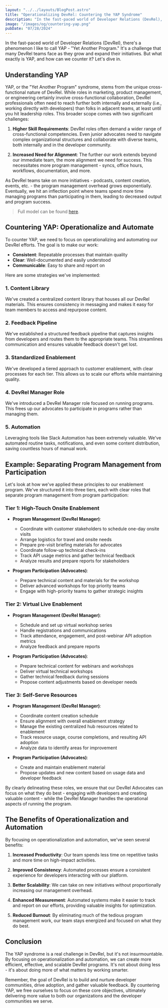 ```yaml
---
layout: "../../layouts/BlogPost.astro"
title: "Operationalizing DevRel: Countering the YAP Syndrome"
description: "In the fast-paced world of Developer Relations (DevRel), there's a phenomenon I like to call YAP - Yet Another Program. It's a challenge that many DevRel teams face as they grow and expand their initiatives. But what exactly is YAP, and how can we counter it? Let's dive in."
image: "/images/og/countering-yap.png"
pubDate: "07/28/2024"
---
```


In the fast-paced world of Developer Relations (DevRel), there's a phenomenon I like to call YAP - "Yet Another Program." It's a challenge that many DevRel teams face as they grow and expand their initiatives. But what exactly is YAP, and how can we counter it? Let's dive in.

## Understanding YAP

YAP, or the "Yet Another Program" syndrome, stems from the unique cross-functional nature of DevRel. While roles in marketing, product management, or engineering certainly involve cross-functional collaboration, DevRel professionals often need to reach further both internally and externally (i.e., working directly with developers) than folks in adjacent teams, at least until you hit leadership roles. This broader scope comes with two significant challenges:

1. **Higher Skill Requirements**: DevRel roles often demand a wider range of cross-functional competencies. Even junior advocates need to navigate complex organizational structures and collaborate with diverse teams, both internally and in the developer community.

2. **Increased Need for Alignment**: The further our work extends beyond our immediate team, the more alignment we need for success. This necessitates more program management - syncs, office hours, workflows, documentation, and more.

As DevRel teams take on more initiatives - podcasts, content creation, events, etc. - the program management overhead grows exponentially. Eventually, we hit an inflection point where teams spend more time managing programs than participating in them, leading to decreased output and program success.

> Full model can be found [here](/explaining-the-yap-model).

## Countering YAP: Operationalize and Automate

To counter YAP, we need to focus on operationalizing and automating our DevRel efforts. The goal is to make our work:

- **Consistent**: Repeatable processes that maintain quality
- **Clear**: Well-documented and easily understood
- **Communicable**: Easy to share and report on

Here are some strategies we've implemented:

### 1. Content Library

We've created a centralized content library that houses all our DevRel materials. This ensures consistency in messaging and makes it easy for team members to access and repurpose content.

### 2. Feedback Pipeline

We've established a structured feedback pipeline that captures insights from developers and routes them to the appropriate teams. This streamlines communication and ensures valuable feedback doesn't get lost.

### 3. Standardized Enablement

We've developed a tiered approach to customer enablement, with clear processes for each tier. This allows us to scale our efforts while maintaining quality.

### 4. DevRel Manager Role

We've introduced a DevRel Manager role focused on running programs. This frees up our advocates to participate in programs rather than managing them.

### 5. Automation

Leveraging tools like Slack Automation has been extremely valuable. We've automated routine tasks, notifications, and even some content distribution, saving countless hours of manual work.

## Example: Separating Program Management from Participation

Let's look at how we've applied these principles to our enablement program. We've structured it into three tiers, each with clear roles that separate program management from program participation:

### Tier 1: High-Touch Onsite Enablement

- **Program Management (DevRel Manager)**:
  - Coordinate with customer stakeholders to schedule one-day onsite visits
  - Arrange logistics for travel and onsite needs
  - Prepare pre-visit briefing materials for advocates
  - Coordinate follow-up technical check-ins
  - Track API usage metrics and gather technical feedback
  - Analyze results and prepare reports for stakeholders

- **Program Participation (Advocates)**:
  - Prepare technical content and materials for the workshop
  - Deliver advanced workshops for top priority teams
  - Engage with high-priority teams to gather strategic insights

### Tier 2: Virtual Live Enablement

- **Program Management (DevRel Manager)**:
  - Schedule and set up virtual workshop series
  - Handle registrations and communications
  - Track attendance, engagement, and post-webinar API adoption metrics
  - Analyze feedback and prepare reports

- **Program Participation (Advocates)**:
  - Prepare technical content for webinars and workshops
  - Deliver virtual technical workshops
  - Gather technical feedback during sessions
  - Propose content adjustments based on developer needs

### Tier 3: Self-Serve Resources

- **Program Management (DevRel Manager)**:
  - Coordinate content creation schedule
  - Ensure alignment with overall enablement strategy
  - Manage the existing centralized hub resources related to enablement
  - Track resource usage, course completions, and resulting API adoption
  - Analyze data to identify areas for improvement

- **Program Participation (Advocates)**:
  - Create and maintain enablement material
  - Propose updates and new content based on usage data and developer feedback

By clearly delineating these roles, we ensure that our DevRel Advocates can focus on what they do best - engaging with developers and creating valuable content - while the DevRel Manager handles the operational aspects of running the program.

## The Benefits of Operationalization and Automation

By focusing on operationalization and automation, we've seen several benefits:

1. **Increased Productivity**: Our team spends less time on repetitive tasks and more time on high-impact activities.

2. **Improved Consistency**: Automated processes ensure a consistent experience for developers interacting with our platform.

3. **Better Scalability**: We can take on new initiatives without proportionally increasing our management overhead.

4. **Enhanced Measurement**: Automated systems make it easier to track and report on our efforts, providing valuable insights for optimization.

5. **Reduced Burnout**: By eliminating much of the tedious program management work, our team stays energized and focused on what they do best.

## Conclusion

The YAP syndrome is a real challenge in DevRel, but it's not insurmountable. By focusing on operationalization and automation, we can create more efficient, effective, and scalable DevRel programs. It's not about doing less - it's about doing more of what matters by working smarter.

Remember, the goal of DevRel is to build and nurture developer communities, drive adoption, and gather valuable feedback. By countering YAP, we free ourselves to focus on these core objectives, ultimately delivering more value to both our organizations and the developer communities we serve.
